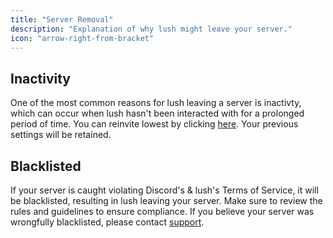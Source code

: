 ```yaml
---
title: "Server Removal"
description: "Explanation of why lush might leave your server."
icon: "arrow-right-from-bracket"
---
```


## Inactivity

One of the most common reasons for lush leaving a server is inactivty, which can occur when lush hasn't been interacted with for a prolonged period of time. You can reinvite lowest by clicking [here](/invite). Your previous settings will be retained.

## Blacklisted

If your server is caught violating Discord's & lush's Terms of Service, it will be blacklisted, resulting in lush leaving your server. Make sure to review the rules and guidelines to ensure compliance. If you believe your server was wrongfully blacklisted, please contact [support](/discord).